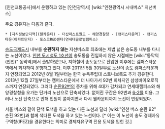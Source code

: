 [인천교통공사]에서 운행하고 있는 [인천광역시] [wiki:"인천광역시 시내버스" 지선버스]

주요 경유지는 다음과 같다.

 * [지식정보단지역](웰카운티) - 더샵퍼스트월드 - 해양경찰청 - [캠퍼스타운역] - 캠퍼스타운(아파트단지) - 포스코R&D센터(연세대글로벌캠퍼스)

[[송도국제도시]] 내부를 '''순환하지 않는''' 지선버스로 최초에는 제법 넓은 송도동 내부를 다니는 노선이었다. [[인천 도시철도 1호선]]이 송도동을 진입하지 않은 시절에는 [wiki:"동막역(인천)" 동막역]에서 출발하였으나, 지하철이 송도동으로 진입한 이후에는 캠퍼스타운역에서 회차하여 운행하고 있다. 이후 2011년 5월 30일부로 노선이 송도 캠퍼스타운까지 연장되었고 2012년 8월 1일부터는 한국 뉴욕주립대 스토니브룩도 추가 경유한다. 2013년 12월 27일부터는 캠퍼스타운에서 더 나아가서 92번 회차지인 삼성바이오로직스까지 연장되었다. 그러다 [[인천 버스 순환 92|순환92]]번의 증차를 위해 4대가 감차되고 연세대캠퍼스와 해양경찰청을 오가는 단거리 노선으로 단축되었다. 없어진 구간은 92번과 [[인천 버스 6-2|6-2]]를 이용. 그러나 노선 단축으로 인해 민원이 쏟아지면서 다시 웰카운티까지 노선이 연장되었다.

서울 버스와 같이 단색 도색을 하고 있는 다른 노선과 달리 [wiki:"인천 버스 순환 92" 순환 92번]과 함께 색다른 도색을 하고 있는 노선이다. [* 이는 이 노선이 송도 경제자유구역청(IFEZ)을 경유한다는 의미로 경제자유구역 전용 도색을 입힌 것.]
